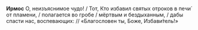 **Ирмос** О, неизъяснимое чудо! / Тот, Кто избавил святых отроков в печи́ от пламени, / полагается во гробе / мёртвым и бездыханным, / дабы спасти нас, воспевающих: // «Благословен ты, Боже, Избави́тель!»
